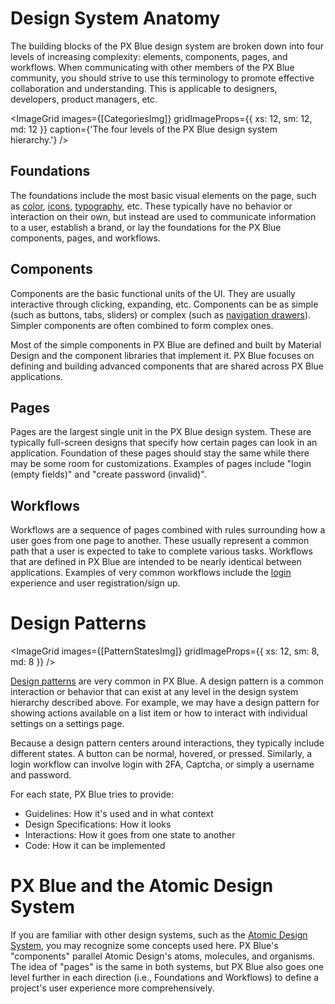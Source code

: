 
# Design System Anatomy

The building blocks of the PX Blue design system are broken down into four levels of increasing complexity: elements, components, pages, and workflows. When communicating with other members of the PX Blue community, you should strive to use this terminology to promote effective collaboration and understanding. This is applicable to designers, developers, product managers, etc.

<ImageGrid
    images={[CategoriesImg]}
    gridImageProps={{ xs: 12, sm: 12, md: 12 }}
    caption={'The four levels of the PX Blue design system hierarchy.'}
/>

## Foundations

The foundations include the most basic visual elements on the page, such as [color](/style/color), [icons](/style/iconography), [typography](/style/typography), etc. These typically have no behavior or interaction on their own, but instead are used to communicate information to a user, establish a brand, or lay the foundations for the PX Blue components, pages, and workflows.

## Components

Components are the basic functional units of the UI. They are usually interactive through clicking, expanding, etc. Components can be as simple (such as buttons, tabs, sliders) or complex (such as [navigation drawers](/patterns/navigation)). Simpler components are often combined to form complex ones.

Most of the simple components in PX Blue are defined and built by Material Design and the component libraries that implement it. PX Blue focuses on defining and building advanced components that are shared across PX Blue applications.

## Pages

Pages are the largest single unit in the PX Blue design system. These are typically full-screen designs that specify how certain pages can look in an application. Foundation of these pages should stay the same while there may be some room for customizations. Examples of pages include "login (empty fields)" and "create password (invalid)".

## Workflows

Workflows are a sequence of pages combined with rules surrounding how a user goes from one page to another. These usually represent a common path that a user is expected to take to complete various tasks. Workflows that are defined in PX Blue are intended to be nearly identical between applications. Examples of very common workflows include the [login](/patterns/login) experience and user registration/sign up.

<Divider />

# Design Patterns

<ImageGrid images={[PatternStatesImg]} gridImageProps={{ xs: 12, sm: 8, md: 8 }} />

[Design patterns](/patterns) are very common in PX Blue. A design pattern is a common interaction or behavior that can exist at any level in the design system hierarchy described above. For example, we may have a design pattern for showing actions available on a list item or how to interact with individual settings on a settings page.

Because a design pattern centers around interactions, they typically include different states. A button can be normal, hovered, or pressed. Similarly, a login workflow can involve login with 2FA, Captcha, or simply a username and password.

For each state, PX Blue tries to provide:

-   Guidelines: How it's used and in what context
-   Design Specifications: How it looks
-   Interactions: How it goes from one state to another
-   Code: How it can be implemented

<Divider />

# PX Blue and the Atomic Design System

If you are familiar with other design systems, such as the [Atomic Design System](https://atomicdesign.bradfrost.com/), you may recognize some concepts used here. PX Blue's "components" parallel Atomic Design's atoms, molecules, and organisms. The idea of "pages" is the same in both systems, but PX Blue also goes one level further in each direction (i.e., Foundations and Workflows) to define a project's user experience more comprehensively.
